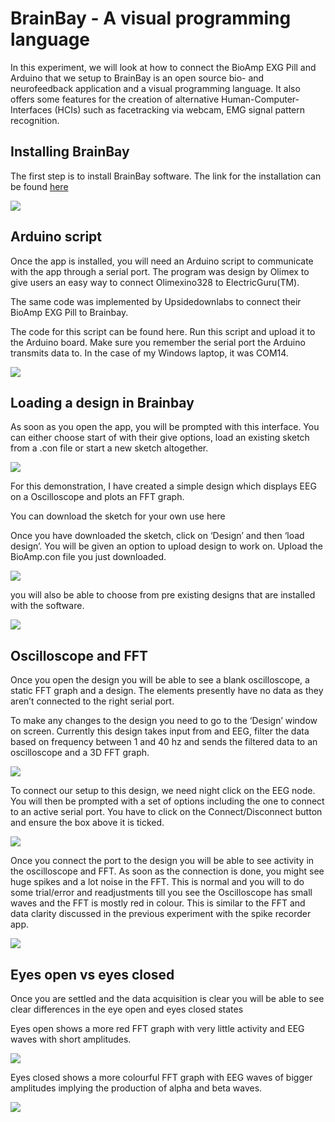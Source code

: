 # BrainBay - A visual programming language

In this experiment, we will look at how to connect the BioAmp EXG Pill and Arduino that we setup to BrainBay is an open source bio- and neurofeedback application and a visual programming language. It also offers some features for the creation of alternative Human-Computer-Interfaces (HCIs) such as facetracking via webcam, EMG signal pattern recognition.

## Installing BrainBay

The first step is to install BrainBay software. The link for the installation can be found [here](https://github.com/ChrisVeigl/BrainBay/releases)

![](images/clipboard-2259142350.png)

## Arduino script

Once the app is installed, you will need an Arduino script to communicate with the app through a serial port. The program was design by Olimex to give users an easy way to connect Olimexino328 to ElectricGuru(TM).

The same code was implemented by Upsidedownlabs to connect their BioAmp EXG Pill to Brainbay.

The code for this script can be found here. Run this script and upload it to the Arduino board. Make sure you remember the serial port the Arduino transmits data to. In the case of my Windows laptop, it was COM14.

![](images/clipboard-1252174414.png)

## Loading a design in Brainbay

As soon as you open the app, you will be prompted with this interface. You can either choose start of with their give options, load an existing sketch from a .con file or start a new sketch altogether.

![](images/clipboard-1397982738.png)

For this demonstration, I have created a simple design which displays EEG on a Oscilloscope and plots an FFT graph.

You can download the sketch for your own use here

Once you have downloaded the sketch, click on 'Design' and then 'load design'. You will be given an option to upload design to work on. Upload the BioAmp.con file you just downloaded.

![](images/clipboard-39156655.png)

you will also be able to choose from pre existing designs that are installed with the software.

![](images/clipboard-279554677.png)

## Oscilloscope and FFT

Once you open the design you will be able to see a blank oscilloscope, a static FFT graph and a design. The elements presently have no data as they aren't connected to the right serial port.

To make any changes to the design you need to go to the 'Design' window on screen. Currently this design takes input from and EEG, filter the data based on frequency between 1 and 40 hz and sends the filtered data to an oscilloscope and a 3D FFT graph.

![](images/clipboard-1618959132.png)

To connect our setup to this design, we need night click on the EEG node. You will then be prompted with a set of options including the one to connect to an active serial port. You have to click on the Connect/Disconnect button and ensure the box above it is ticked.

![](images/clipboard-1363573763.png)

Once you connect the port to the design you will be able to see activity in the oscilloscope and FFT. As soon as the connection is done, you might see huge spikes and a lot noise in the FFT. This is normal and you will to do some trial/error and readjustments till you see the Oscilloscope has small waves and the FFT is mostly red in colour. This is similar to the FFT and data clarity discussed in the previous experiment with the spike recorder app.

![](images/Screenshot%20(393).png)

## Eyes open vs eyes closed

Once you are settled and the data acquisition is clear you will be able to see clear differences in the eye open and eyes closed states

Eyes open shows a more red FFT graph with very little activity and EEG waves with short amplitudes.

![](images/Screenshot%20(374).png)

Eyes closed shows a more colourful FFT graph with EEG waves of bigger amplitudes implying the production of alpha and beta waves.

![](images/Screenshot%20(319).png)
